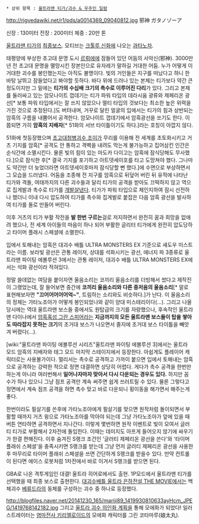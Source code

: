  * 상위 항목 : [[울트라맨 티가/괴수 & 우주인 일람]]

http://rigvedawiki.net/r1/pds/a0014369_09040812.jpg
邪神 ガタノゾーア

신장 : 130미터
전장 : 200미터
체중 : 20만 톤

[[울트라맨 티가]]의 [[최종보스]]. 모티브는 [[크툴루 신화]]에 나오는 [[과타노차]].

태평양에 부상한 초고대 문명 도시 [[르뤼에]]에 잠들어 있던 어둠의 사악신(邪神). 3000만년 전 초고대 문명을 멸망시킨 장본인으로 유자레가 말하길 거대한 어둠. 누가 어떻게 이 거대한 괴수를 봉인했는지는 아직도 불명이다. 빛의 거인들은 지구를 떠났다고 하니 한바탕 날뛰고 잠들었다고 봐야할 듯하다. 바다 위에 드러나 있는 본체는 티가보다 약간 큰 정도이지만 그 밑에는 '''티가의 수십배 크기의 촉수로 이루어진 다리'''가 있다. 그리고 본체를 둘러싸고 있는 암모나이트 껍데기는 티가 파워 타입의 데라시움 광류와 제페리온 광선[* 보통 파워 타입에서는 잘 쓰지 않았으나 멀티 타입의 것보다는 최소한 높은 위력을 가진 것으로 추정된다.]도 버텨내며, 거꾸로 달린 얼굴의 입에서는 티가의 힘과 상반되는 암흑의 구름을 내뿜어서 공격한다. 암모나이트 껍데기에서 암흑광선을 쏘기도 한다. 이쯤되면 가히 '''암흑의 지배자'''[* 51화의 서브 타이틀이기도 하다.]라는 호칭이 아깝지 않다.

51화에 첫등장했으며 [[초고대첨병괴수 조이가]] 무리를 이용해 전 세계를 초토화시키고 거츠 기지를 암흑[* 공격도 안 통하고 격벽을 내려도 막는게 불가능하고 집어삼킨 인간은 순식간에 소멸시킨다. 물론 빛의 힘이 있는 마도카 다이고는 암흑에 잠식당해도 무사했다.]으로 잠식한 후[* 결국 기지를 포기하고 아트뎃세이호를 타고 도망쳐야 했다. 그나마도 약간만 더 늦었더라면 아트뎃세이호마저 잠식당할 뻔 했다.]에 수면으로 부상하면서 그 모습을 드러냈다. 어둠을 조종해 전 지구를 암흑으로 뒤덮어 버린 뒤 유적에 나타난 티가와 격돌, 여태까지의 다른 괴수들과 달리 티가의 공격을 받아도 끄떡하지 않고 역으로 집게발과 촉수로 티가를 [[개발살]]낸다. 티가가 파워 타입으로 체인지하여 잠시 선전하나 했더니 이내 다시 압도하여 티가를 촉수와 집게발로 붙잡은 다음 암흑 광선을 발사하여 티가를 돌로 만들어 버린다.

이후 거츠의 티가 부활 작전을 '''발 한번 구르는'''걸로 저지하면서 완전히 꿈과 희망을 없애려 했으나, 전 세계 아이들의 마음이 하나 되어 부활한 글리터 티가에게 완전히 압도당하고 타이머 플래시 스페셜에 소멸한다.

입에서 토해내는 암흑은 대괴수 배틀 ULTRA MONSTERS EX 기준으로 섀도우 미스트라는 이름. 보라빛 광선은 관통 레이저, 상대를 석화시키는 광선, 에너지 파 3종류로 울트라맨 파이팅 에볼루션 3에서는 관통 레이저, 대괴수 배틀 ULTRA MONSTERS EX에서는 석화 광선이라 적혀있다. 

정말 쓸데없는 여담을 붙이자면 울음소리는 코끼리 울음소리를 더빙해서 썼다고 제작진이 그랬었는데, 잘 들어보면 중간에 '''코끼리 울음소리와 다른 중저음의 울음소리'''[* 말로 표현해보자면 '''"끄어어어어어억~"''', 트림하는 소리와도 비슷하다.]가 난다. 이 울음소리의 정체는 가타노조아가 어떻게 봉인되었나와 같이 양대 미스테리이다(...). 그리고 나올 당시에는 역대 울트라맨 보스들 중에서도 원탑급의 크기를 자랑했으나, 후속작인 울트라맨 다이나에서 [[암흑혹성 그란 스피어]]라는 '''지금까지의 모든 울트라맨 보스들이 탑을 쌓아도 따라잡지 못하는 크기'''의 초거대 보스가 나오면서 졸지에 초거대 보스 타이틀을 빼앗겨 버렸다(...).

{{{#!html
<script type="text/javascript" src="http://ext.nicovideo.jp/thumb_watch/sm879097"></script><noscript><a href="http://www.nicovideo.jp/watch/sm879097">【ニコニコ動画】ウルトラマンFE3　暗黒の支配者</a></noscript>
}}}
[wiki:"울트라맨 파이팅 에볼루션 시리즈"울트라맨 파이팅 에볼루션 3]에서는 울트라 모드 암흑의 지배자와 태그 모드 마지막 스테이지에서 등장한다. 아쉽게도 플레이어 캐릭터로는 사용불가이다. 멀리서는 촉수로 공격하고 가까이 붙으면 입에서 토해내는 암흑으로 공격하는 강력한 적으로 정면 대결하면 상당히 어렵다. 게다가 촉수 공격을 한번만 하는게 아니라 여러번해서 '''일어나자마자 맞아서 다시 다운되는 경우도 있다.''' 하지만 꼼수가 하나 있으니 그냥 점프 공격만 계속 써주면 쉽게 쓰러트릴 수 있다. 물론 그렇다고 정면에서 계속 점프 공격을 하면 촉수 맞고 바로 다운되니 횡이동을 해가면서 해주는게 좋다.

한번이라도 필살기를 쓴후에 가타노조아에게 필살기를 맞으면 원작처럼 돌이되면서 부활할 때까지 거츠 윙으로 가타노조아를 막아야 되는데 그냥 가타노조아가 앞에 있을 때 버튼 연타하면 공격하면서 지나간다. 이렇게 몇번하면 원작 이벤트로 빛이 모여서 글러티 티가로 부활해서 2차전에 돌입한다. 이때는 데미지도 아프게 들어오지 않기에 싸우기가 한결 편해진다. 이후 숨겨진 S랭크 조건인 '글러티 제페리온 광선을 쓴다'와 '타이머 플래쉬 스페셜'을 충족시키면 S랭크를 받는데 그냥 먼저 글러티 제페리온 광선을 사용한후 마무리로 타이머 플래쉬 스페셜을 쓰면 간단하게 S랭크를 받을수 있다. 만약 컨트롤이 된다면 에이스 로봇처럼 1차전에서 바로 이겨서 S랭크를 받으면 된다.

GBA로 나온 격투게임인 대결! 울트라 히어로에서도 출현. 1P모드에서 울트라맨 티가를 선택했을 때 최종 보스로 출현한다.
[[대괴수배틀 울트라 은하전설 THE MOVIE]]에서는 백체괴수 [[베류드라]]의 동체를 구성하는 괴수 중 하나로 등장했다.

http://blogfiles.naver.net/20141230_165/mariji89_1419930810633ayHcm_JPEG/1419768142182.jpg
그리고 [[울트라 괴수 의인화 계획]]을 통해 모에화가 되었다! 일러스트레이터는 [[염마전사 키리엘로이드]]의 모에화 캐릭터를 그린 코타마루(娘太丸).
